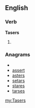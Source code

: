 ==English==

===Verb===
'''Tasers'''

# {{third-person singular of|[[Taser]]}}

===Anagrams===
* {{alphagram|aersst}}
* [[assert#English|assert]]
* [[asters#English|asters]]
* [[setars#English|setars]]
* [[stares#English|stares]]
* [[tarses#English|tarses]]

[[my:Tasers]]